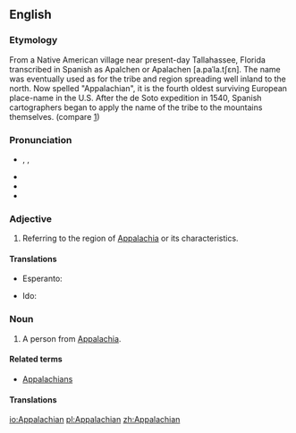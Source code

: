 ==English==

===Etymology===
From a Native American village near present-day Tallahassee, Florida transcribed in Spanish as Apalchen or Apalachen [a.paˈla.tʃɛn]. The name was eventually used as for the tribe and region spreading well inland to the north. Now spelled "Appalachian", it is the fourth oldest surviving European place-name in the U.S. After the de Soto expedition in 1540, Spanish cartographers began to apply the name of the tribe to the mountains themselves. (compare [http://en.wikipedia.org/wiki/Appalachia#Etymology_and_pronunciation])

===Pronunciation===
* {{a|US}} {{IPA|/ˌæpəˈleɪtʃən/}}, {{IPA|/ˌæpəˈlætʃən/}}, {{IPA|/ˌæpəˈleɪʃən/}}
* {{audio|en-us-Appalachian.ogg|Audio (US)}}
* {{rhymes|eɪʃən}}
* {{homophones|lang=en|appellation}}

===Adjective===
{{en-adj}}

# Referring to the region of [[Appalachia]] or its characteristics.

====Translations====
{{trans-top|referring to the region of Appalachia}}
* Esperanto: {{t-|eo|Apalaĉa}}
{{trans-mid}}
* Ido: {{t-|io|Apalacha}}
{{trans-bottom}}

===Noun===
{{en-noun}}

# A person from [[Appalachia]].

====Related terms====
* [[Appalachians]]

====Translations====
{{trans-top|person from Appalachia}}
{{trans-mid}}
{{trans-bottom}}

[[io:Appalachian]]
[[pl:Appalachian]]
[[zh:Appalachian]]
